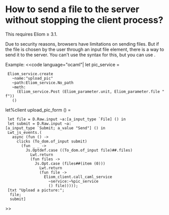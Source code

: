 =How to send a file to the server without stopping the client process?=

This requires Eliom ≥ 3.1.

Due to security reasons, browsers have limitations on sending files.
But if the file is chosen by the user through an input file element,
there is a way to send it to the server. You can't use the {{{server_function}}} syntax for this, but you can use
{{{Eliom_client.call_caml_service}}}.

Example:
<<code language="ocaml"|
let pic_service =
  Eliom_service.create
    ~name:"upload_pic"
    ~path:Eliom_service.No_path
    ~meth:
      (Eliom_service.Post (Eliom_parameter.unit, Eliom_parameter.file "f"))
    ()

let%client upload_pic_form () =
  let file = D.Raw.input ~a:[a_input_type `File] () in
  let submit = D.Raw.input ~a:[a_input_type `Submit; a_value "Send"] () in
  Lwt_js_events.(
    async (fun () ->
      clicks (To_dom.of_input submit)
        (fun _ _ ->
          Js.Optdef.case ((To_dom.of_input file)##.files)
            Lwt.return
            (fun files ->
              Js.Opt.case (files##(item (0)))
                Lwt.return
                (fun file ->
                  Eliom_client.call_caml_service
                    ~service:~%pic_service
                    () file)))));
  [txt "Upload a picture:";
   file;
   submit]
>>
